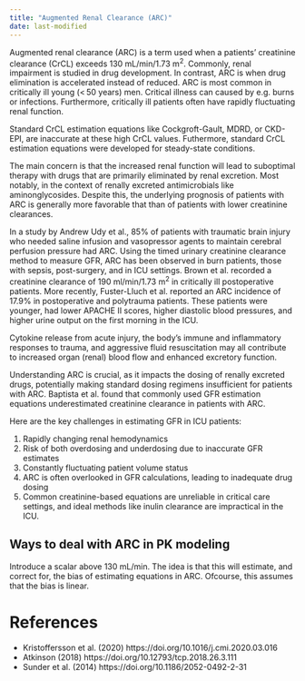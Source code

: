 ```yaml
---
title: "Augmented Renal Clearance (ARC)"
date: last-modified
---
```


:::{.callout-caution title="Under construction"}
:::

Augmented renal clearance (ARC) is a term used when a patients' creatinine clearance (CrCL) exceeds 130 mL/min/1.73 m^2^.
Commonly, renal impairment is studied in drug development.
In contrast, ARC is when drug elimination is accelerated instead of reduced.
ARC is most common in critically ill young (< 50 years) men.
Critical illness can caused by e.g. burns or infections.
Furthermore, critically ill patients often have rapidly fluctuating renal function.

Standard CrCL estimation equations like Cockgroft-Gault, MDRD, or CKD-EPI, are inaccurate at these high CrCL values.
Futhermore, standard CrCL estimation equations were developed for steady-state conditions.

The main concern is that the increased renal function will lead to suboptimal therapy with drugs that are primarily eliminated by renal excretion.
Most notably, in the context of renally excreted antimicrobials like aminonglycosides.
Despite this, the underlying prognosis of patients with ARC is generally more favorable that than of patients with lower creatinine clearances.

In a study by Andrew Udy et al., 85% of patients with traumatic brain injury who needed saline infusion and vasopressor agents to maintain cerebral perfusion pressure had ARC.
Using the timed urinary creatinine clearance method to measure GFR, ARC has been observed in burn patients, those with sepsis, post-surgery, and in ICU settings.
Brown et al. recorded a creatinine clearance of 190 ml/min/1.73 m^2^ in critically ill postoperative patients.
More recently, Fuster-Lluch et al. reported an ARC incidence of 17.9% in postoperative and polytrauma patients.
These patients were younger, had lower APACHE II scores, higher diastolic blood pressures, and higher urine output on the first morning in the ICU.

Cytokine release from acute injury, the body's immune and inflammatory responses to trauma, and aggressive fluid resuscitation may all contribute to increased organ (renal) blood flow and enhanced excretory function.


Understanding ARC is crucial, as it impacts the dosing of renally excreted drugs, potentially making standard dosing regimens insufficient for patients with ARC.
Baptista et al. found that commonly used GFR estimation equations underestimated creatinine clearance in patients with ARC.

Here are the key challenges in estimating GFR in ICU patients:

1. Rapidly changing renal hemodynamics
2. Risk of both overdosing and underdosing due to inaccurate GFR estimates
3. Constantly fluctuating patient volume status
4. ARC is often overlooked in GFR calculations, leading to inadequate drug dosing
5. Common creatinine-based equations are unreliable in critical care settings, and ideal methods like inulin clearance are impractical in the ICU.

## Ways to deal with ARC in PK modeling

Introduce a scalar above 130 mL/min.
The idea is that this will estimate, and correct for, the bias of estimating equations in ARC.
Ofcourse, this assumes that the bias is linear.

# References

* Kristoffersson et al. (2020) https://doi.org/10.1016/j.cmi.2020.03.016
* Atkinson (2018) https://doi.org/10.12793/tcp.2018.26.3.111
* Sunder et al. (2014) https://doi.org/10.1186/2052-0492-2-31

